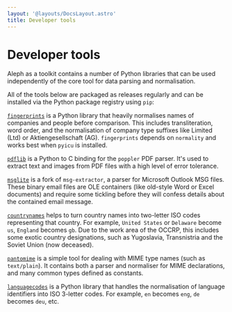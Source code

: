 ```yaml
---
layout: '@layouts/DocsLayout.astro'
title: Developer tools
---
```


# Developer tools

<p class="lead">
  Aleph as a toolkit contains a number of Python libraries that can be used
  independently of the core tool for data parsing and normalisation.
</p>

All of the tools below are packaged as releases regularly and can be installed via the Python package registry using `pip`:

[`fingerprints`](https://github.com/alephdata/fingerprints) is a Python library that heavily normalises names of companies and people before comparison. This includes transliteration, word order, and the normalisation of company type suffixes like Limited \(Ltd\) or Aktiengesellschaft \(AG\). `fingerprints` depends on `normality` and works best when `pyicu` is installed.

[`pdflib`](https://github.com/alephdata/pdflib) is a Python to C binding for the `poppler` PDF parser. It's used to extract text and images from PDF files with a high level of error tolerance.

[`msglite`](https://github.com/alephdata/msglite) is a fork of `msg-extractor`, a parser for Microsoft Outlook MSG files. These binary email files are OLE containers \(like old-style Word or Excel documents\) and require some tickling before they will confess details about the contained email message.

[`countrynames`](https://github.com/alephdata/countrynames) helps to turn country names into two-letter ISO codes representing that country. For example, `United States` or `Delaware` become `us`, `England` becomes `gb`. Due to the work area of the OCCRP, this includes some exotic country designations, such as Yugoslavia, Transnistria and the Soviet Union \(now deceased\).

[`pantomime`](https://github.com/alephdata/pantomime) is a simple tool for dealing with MIME type names \(such as `text/plain`\). It contains both a parser and normaliser for MIME declarations, and many common types defined as constants.

[`languagecodes`](https://github.com/alephdata/languagecodes) is a Python library that handles the normalisation of language identifiers into ISO 3-letter codes. For example, `en` becomes `eng`, `de` becomes `deu`, etc.
